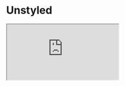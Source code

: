 

<Meta title="Example/Unstyled" />

# Unstyled

<iframe
  src="https://codesandbox.io/embed/github/swch/Strivve-UX-Components/tree/master/examples/unstyled?fontsize=14&hidenavigation=1&theme=dark"
  style={{ width: '100%', height: '500px', background: 'black', border: '0', borderRadius: '4px', overflow: 'hidden' }}
  title="swch/Strivve-UX-Components: custom-navigation"
  allow="accelerometer; ambient-light-sensor; camera; encrypted-media; geolocation; gyroscope; hid; microphone; midi; payment; usb; vr; xr-spatial-tracking"
  sandbox="allow-forms allow-modals allow-popups allow-presentation allow-same-origin allow-scripts"
/>